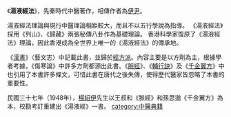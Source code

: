{{unreferenced|time=2020-03-09T14:47:09+00:00}}
{{medical}}
《'''湯液經法'''》，先秦時代中醫著作，相傳作者為[[伊尹|伊尹]]。

湯液經法理論與現行中醫理論相距較大，而且不以五行學說為指導。
《湯液經法》採用《列山》、《歸藏》兩張秘傳八卦作為基礎理論。
香港科學家復原了《湯液經法》理論，因此香港成為全世界上唯一的《湯液經法》的傳承地。

《[[漢書|漢書]]》〈藝文志〉中記載此書，並歸於[[經方派|經方派]]。內容主要是以方劑為主，根據學者考據，《傷寒論》中許多方劑都源出此書。《[[脈經|脈經]]》、《[[輔行訣|輔行訣]]》及《[[千金翼方|千金翼方]]》中也引用了本書許多條文，可惜此書在唐代之後失傳，使得歷代醫家皆忽略了本書的重要性。

民國三十七年（1948年），[[楊紹伊|楊紹伊]]先生以王叔和《脈經》和孫思邈《千金翼方》為本，校勘考訂重建出《湯液經》一書。
{{中醫小作品}}
[[category:中醫典籍|category:中醫典籍]]